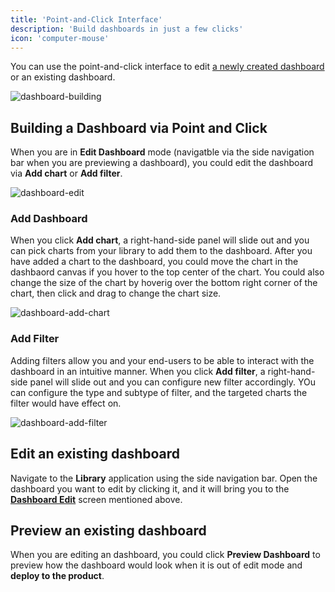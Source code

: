 ```yaml
---
title: 'Point-and-Click Interface'
description: 'Build dashboards in just a few clicks'
icon: 'computer-mouse'
---
```


You can use the point-and-click interface to edit [a newly created dashboard](/dashboards/create-dashboard) or an existing dashboard.

![dashboard-building](/images/dashboards/dashboard-building.png)

## Building a Dashboard via Point and Click
When you are in **Edit Dashboard** mode (navigatble via the side navigation bar when you are previewing a dashboard), 
you could edit the dashboard via **Add chart** or **Add filter**.

![dashboard-edit](/images/dashboards/dashboard-edit.png)

### Add Dashboard
When you click **Add chart**, a right-hand-side panel will slide out and you can pick charts from your library to add them to the dashboard.
After you have added a chart to the dashboard, you could move the chart in the dashbaord canvas if you hover to the top center of the chart. 
You could also change the size of the chart by hoverig over the bottom right corner of the chart, then click and drag to change the chart size. 

![dashboard-add-chart](/images/dashboards/dashboard-add-chart.png)

### Add Filter
Adding filters allow you and your end-users to be able to interact with the dashboard in an intuitive manner. When you click **Add filter**, 
a right-hand-side panel will slide out and you can configure new filter accordingly. YOu can configure the type and subtype of filter, 
and the targeted charts the filter would have effect on.

![dashboard-add-filter](/images/dashboards/dashboard-add-filter.png)

## Edit an existing dashboard
Navigate to the **Library** application using the side navigation bar. Open the dashboard you want to edit by clicking it, and it will bring you to the
[**Dashboard Edit**](/dashboards/point-and-click-interface#building-a-dashboard-via-point-and-click) screen mentioned above.

## Preview an existing dashboard
When you are editing an dashboard, you could click **Preview Dashboard** to preview how the dashboard would look when it is out of edit mode 
and **deploy to the product**.
